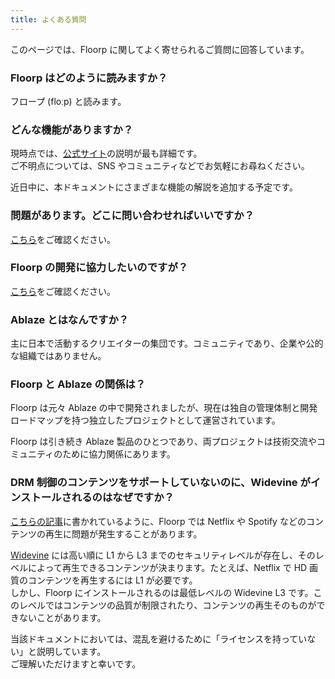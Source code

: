 ```yaml
---
title: よくある質問
---
```



このページでは、Floorp に関してよく寄せられるご質問に回答しています。

### Floorp はどのように読みますか？

フロープ (floːp) と読みます。

### どんな機能がありますか？

現時点では、[公式サイト](https://floorp.app)の説明が最も詳細です。\
ご不明点については、SNS やコミュニティなどでお気軽にお尋ねください。

近日中に、本ドキュメントにさまざまな機能の解説を追加する予定です。

### 問題があります。どこに問い合わせればいいですか？

[こちら](/docs/other/issue-checklist)をご確認ください。

### Floorp の開発に協力したいのですが？

[こちら](/docs/other/join)をご確認ください。

### Ablaze とはなんですか？

主に日本で活動するクリエイターの集団です。コミュニティであり、企業や公的な組織ではありません。

### Floorp と Ablaze の関係は？

Floorp は元々 Ablaze の中で開発されましたが、現在は独自の管理体制と開発ロードマップを持つ独立したプロジェクトとして運営されています。

Floorp は引き続き Ablaze 製品のひとつであり、両プロジェクトは技術交流やコミュニティのために協力関係にあります。

### DRM 制御のコンテンツをサポートしていないのに、Widevine がインストールされるのはなぜですか？

[こちらの記事](/docs/issue-tracker/drm)に書かれているように、Floorp では Netflix や Spotify などのコンテンツの再生に問題が発生することがあります。

[Widevine](https://www.widevine.com/) には高い順に L1 から L3 までのセキュリティレベルが存在し、そのレベルによって再生できるコンテンツが決まります。たとえば、Netflix で HD 画質のコンテンツを再生するには L1 が必要です。\
しかし、Floorp にインストールされるのは最低レベルの Widevine L3 です。このレベルではコンテンツの品質が制限されたり、コンテンツの再生そのものができないことがあります。

当該ドキュメントにおいては、混乱を避けるために「ライセンスを持っていない」と説明しています。\
ご理解いただけますと幸いです。

<Support />